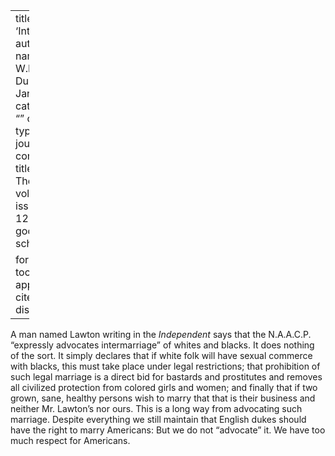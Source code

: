 
---
title: 'Intermarriage'
author:
  - name:
      given: W.E.B.
      family: Du Bois
date: Jan. 1927
categories: 
  - ""
citation: 
  type: article-journal
  container-title: The Crisis
  volume: 33
  issue: 3
  page: 128-129
google-scholar: true

format:
  html:
    toc: false
    appendix-cite-as: display
---


A man named Lawton writing in the *Independent* says that the N.A.A.C.P. "expressly advocates intermarriage" of whites and blacks. It does nothing of the sort. It simply declares that if white folk will have sexual commerce with blacks, this must take place under legal restrictions; that prohibition of such legal marriage is a direct bid for bastards and prostitutes and removes all civilized protection from colored girls and women; and finally that if two grown, sane, healthy persons wish to marry that that is their business and neither Mr. Lawton's nor ours. This is a long way from advocating such marriage. Despite everything we still maintain that English dukes should have the right to marry Americans: But we do not "advocate" it. We have too much respect for Americans. 

